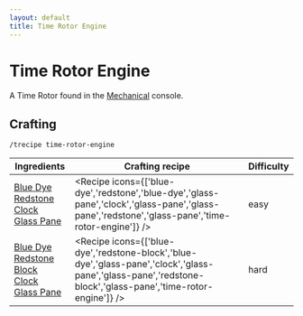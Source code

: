 ```yaml
---
layout: default
title: Time Rotor Engine
---
```



Time Rotor Engine
===================

A Time Rotor found in the [Mechanical](/interiors#MECHANICAL) console.

## Crafting

`/trecipe time-rotor-engine`

| Ingredients | Crafting recipe | Difficulty |
| ----------- | --------------- | ------------- |
| [Blue Dye](https://minecraft.wiki/w/Blue_Dye)<br/>[Redstone](https://minecraft.wiki/w/Redstone)<br/>[Clock](https://minecraft.wiki/w/Clock)<br/>[Glass Pane](https://minecraft.wiki/w/Glass_Pane) | <Recipe icons={['blue-dye','redstone','blue-dye','glass-pane','clock','glass-pane','glass-pane','redstone','glass-pane','time-rotor-engine']} /> | easy |
| [Blue Dye](https://minecraft.wiki/w/Blue_Dye)<br/>[Redstone Block](https://minecraft.wiki/w/Redstone_Block)<br/>[Clock](https://minecraft.wiki/w/Clock)<br/>[Glass Pane](https://minecraft.wiki/w/Glass_Pane) | <Recipe icons={['blue-dye','redstone-block','blue-dye','glass-pane','clock','glass-pane','glass-pane','redstone-block','glass-pane','time-rotor-engine']} /> | hard |
